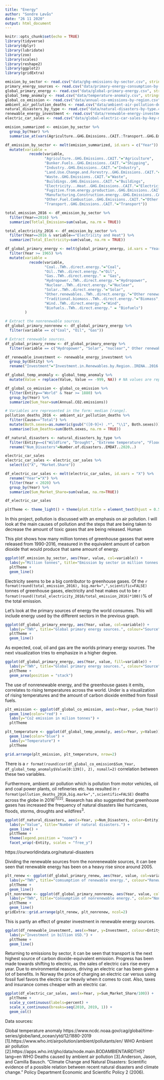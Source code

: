 ```yaml
---
title: "Energy"
author: "Sondre Løvås"
date: "26 11 2020"
output: html_document
---
```


```r
knitr::opts_chunk$set(echo = TRUE)
library(tidyverse)
library(dplyr)
library(lubridate)
library(zoo)
library(scales)
library(reshape2)
library(ggplot2)
library(gridExtra)
```

```r
emision_by_sector <- read.csv("data/ghg-emissions-by-sector.csv", stringsAsFactors = FALSE)
primary_energy_sources <- read.csv("data/primary-energy-consumption-by-source.csv", stringsAsFactors = FALSE)
global_primary_energy <- read.csv("data/global-primary-energy.csv", stringsAsFactors = FALSE)
global_temp_anomaly <- read.csv("data/temperature-anomaly.csv", stringsAsFactors = FALSE, skip = 4)
global_co_emission <- read.csv("data/annual-co-emissions-by-region.csv")
ambient_air_pollution_deaths <- read.csv("data/ambient-air-pollution-deaths.csv", stringsAsFactors = FALSE, skip = 2)
natural_disasters_by_type <- read.csv("data/natural-disasters-by-type.csv", stringsAsFactors = FALSE)
renewable_energy_investment <- read.csv("data/renewable-energy-investment.csv", stringsAsFactors = FALSE)
electric_car_sales <- read.csv("data/global-electric-car-sales-by-key-markets-2010-2020.csv", stringsAsFactors = FALSE, skip = 3)
```

```r
emision_summarized <- emision_by_sector %>%
  group_by(Year) %>%
  summarise_at(vars(Agriculture..GHG.Emissions..CAIT.:Transport..GHG.Emissions..CAIT.), sum, na.rm=TRUE)

df_emission_by_sector <- melt(emision_summarized, id.vars = c("Year")) %>%
  mutate(variable =
           recode(variable,
                  "Agriculture..GHG.Emissions..CAIT."="Agriculture",
                  "Bunker.Fuels..GHG.Emissions..CAIT."="Shipping",
                  "Industry..GHG.Emissions..CAIT."="Industry",
                  "Land.Use.Change.and.Forestry..GHG.Emissions..CAIT."="Land-Use Change and Forestry",
                  "Waste..GHG.Emissions..CAIT."="Waste",
                  "Buildings..GHG.Emissions..CAIT."="Buildings",
                  "Electricity...Heat..GHG.Emissions..CAIT."="Electricity and Heat",
                  "Fugitive.from.energy.production..GHG.Emissions..CAIT."="Fugitive",
                  "Manufacturing.Construction.energy..GHG.Emissions..CAIT."="Manufacturing and Construction",
                  "Other.Fuel.Combustion..GHG.Emissions..CAIT."="Other fuel combustion",
                  "Transport..GHG.Emissions..CAIT."="Transport"))

total_emission_2016 <- df_emission_by_sector %>%
  filter(Year==2016) %>%
  summarize(Totlal_Emission=sum(value, na.rm = TRUE))

total_electricity_2016 <- df_emission_by_sector %>%
  filter(Year==2016 & variable=="Electricity and Heat") %>%
  summarize(Total_Electricity=sum(value, na.rm = TRUE))
```

```r
df_global_primary_energy <- melt(global_primary_energy, id.vars = "Year") %>% # Melt data frame such that all sources are in one column.
  filter(Year >= 1965) %>%
  mutate(variable =
           recode(variable,
                  "Coal..TWh..direct.energy."="Coal",
                  "Oil..TWh..direct.energy."="Oil",
                  "Gas..TWh..direct.energy." = "Gas",
                  "Hydropower..TWh..direct.energy."="Hydropower",
                  "Nuclear..TWh..direct.energy."="Nuclear",
                  "Solar..TWh..direct.energy."="Solar",
                  "Other.renewables..TWh..direct.energy."="Other renewables",
                  "Traditional.biomass..TWh..direct.energy."="Biomass",
                  "Wind..TWh..direct.energy."="Wind",
                  "Biofuels..TWh..direct.energy." = "Biofuels")
         )

# Extract the nonrenewable sources.
df_global_primary_nonrenew <- df_global_primary_energy %>%
  filter(variable == c("Coal", "Oil", "Gas"))

# Extract renewable sources.
df_global_primary_renew <- df_global_primary_energy %>%
  filter(variable == c("Hydropower", "Solar", "nuclear"," Other renewables", "Wind"))
```

```r
df_renewable_investment <- renewable_energy_investment %>%
  group_by(Entity) %>%
  rename("Investment"="Investment.in.Renewables.by.Region..IRENA..2016..")
```

```r
df_global_temp_anomaly <- global_temp_anomaly %>%
  mutate(Value = replace(Value, Value == -999, NA)) # NA values are represented as -999 in original dataset. 
```

```r
df_global_co_emission <- global_co_emission %>%
  filter(Entity=="World" & Year >= 1880) %>%
  group_by(Year) %>%
  summarize(Sum_Year=sum(Annual.CO2.emissions))
```

```r
# Variables are represented in the form: median [range].
pollution_deaths_2016 <- ambient_air_pollution_deaths %>%
  filter(Cause=="Total") %>%
  mutate(Both.sexes=as.numeric(gsub("([0-9]+) .*", "\\1", Both.sexes))) %>% # Only want median value.
  summarise(Sum_Deaths=sum(Both.sexes, na.rm = TRUE))
```

```r
df_natural_disasters <- natural_disasters_by_type %>%
  filter(Entity==c("Wildfire", "Drought", "Extreme temperature", "Flood")) %>%
  rename("Num_Disasters"=Number.of.disasters..EMDAT..2020..)
```

```r
electric_car_sales
electric_car_sales <- electric_car_sales %>%
  select(c("X", "Market.Share"))

df_electric_car_sales <- melt(electric_car_sales, id.vars = "X") %>%
  rename("Year"="X") %>%
  filter(Year < 2020) %>%
  group_by(Year) %>%
  summarize(Sum_Market_Share=sum(value, na.rm=TRUE))

df_electric_car_sales
```



```r
pltTheme <- theme_light() + theme(plot.title = element_text(hjust = 0.5))
```


In this project, pollution is discussed with an emphasis on air pollution.
I will look at the main causes of pollution and the steps that are being taken to decrease the amount of toxic gases that are being released. 
Human 

<!-- The bad -->

This plot shows how many million tonnes of greenhouse gasses that were released from 1990-2016, measured in the equivalent amount of carbon dioxide that would produce that same amount of energy.
```r
ggplot(df_emission_by_sector, aes(Year, value, col=variable)) + 
  labs(y="Million tonnes", title="Emission by sector in million tonnes carbon dioxide-equivalents", colour="Sector") +
  pltTheme +
  geom_line()
```
Electricity seems to be a big contributor to greenhouse gases. Of the `r format(round(total_emission_2016), big.mark=",",scientific=FALSE)` tonnes of greenhouse gases, electricity and heat makes out to be `r format(round((total_electricity_2016/total_emission_2016)*100))`% of the total emission.

Let's look at the primary sources of energy the world consumes. This will include energy used by the different sectors in the previous graph. 
```r
ggplot(df_global_primary_energy, aes(Year, value, col=variable)) + 
  labs(y="TWh", title="Global primary energy sources.", colour="Source") +
  pltTheme +
  geom_line()
```
As expected, coal, oil and gas are the worlds primary energy sources. The next visualization tries to emphasize in a higher degree.

```r
ggplot(df_global_primary_energy, aes(Year, value, fill=variable)) + 
  labs(y="TWh", title="Global primary energy sources.", colour="Source") +
  pltTheme +
  geom_area(position = "stack") 
```

The use of nonrenewable energy, and the greenhouse gases it emits, correlates to rising temperatures across the world. 
Under is a visualization of rising temperatures and the amount of carbon dioxide emitted from fossil fuels. 

```r
plt_emission <- ggplot(df_global_co_emission, aes(x=Year, y=Sum_Year)) +
  geom_line(color="red") +
  labs(y="Co2 emission in milion tonnes") +
  pltTheme

plt_temperature <- ggplot(df_global_temp_anomaly, aes(x=Year, y=Value)) +
  geom_line(color="blue") +
  labs(y="Temperature") +
  pltTheme

grid.arrange(plt_emission, plt_temperature, nrow=2)
```
There is a `r format(round(cor(df_global_co_emission$Sum_Year, df_global_temp_anomaly$Value[0:139]), 2), nsmall=2)` correlation between these two variables.

Furthermore, ambient air pollution which is pollution from motor vehicles, oil and coal power plants, oil refineries etc. has resulted in `r format(pollution_deaths_2016,big.mark=",",scientific=FALSE)` deaths across the globe in 2016$^{[1][2]}$. Research has also suggested that greenhouse gases has increased the  frequency of natural disasters like hurricanes, floods, storms, droughts and wildfires$^{3}$.
```r
ggplot(df_natural_disasters, aes(x=Year, y=Num_Disasters, color=Entity)) +
  labs(y="Value", title="Number of natural disasters.") +
  geom_line() +
  pltTheme +
  theme(legend.position = "none") +
  facet_wrap(~Entity, scales = "free_y")
```
https://ourworldindata.org/natural-disasters

<!-- The good -->

Dividing the renewable sources from the nonrenewable sources, it can bee seen that renewable energy has been on a heavy rise since around 2005. 
```r
plt_renew <- ggplot(df_global_primary_renew, aes(Year, value, col=variable)) + 
  labs(y="TWh", title="comsumption of renewable energy.", colour="Renewable sources") + 
  pltTheme +
  geom_line()
plt_nonrenew <- ggplot(df_global_primary_nonrenew, aes(Year, value, col=variable)) +
  labs(y="TWh", title="Consumption of nonrenewable energy.", color="Nonrenewable sources") +
  pltTheme +
  geom_line()
gridExtra::grid.arrange(plt_renew, plt_nonrenew, ncol=2)
```

This is partly an effect of greater investment in renewable energy sources.
```r
ggplot(df_renewable_investment, aes(x=Year, y=Investment, colour=Entity)) + 
  labs(y="Investment in billion USD.") +
  pltTheme +
  geom_line()
```

Returning to emissions by sector, it can be seen that transport is the next highest source of carbon dioxide-equivalent emission. Progress has been made towards shifting to electric, as the sales of electric cars rise every year. Due to environmental reasons, driving an electric car has been given a lot of benefits. In Norway the price of charging an electric car versus using fossil fuel favors the electric car heavily when it comes to cost. Also, taxes and insurance comes cheaper with an electric car.

```r
ggplot(df_electric_car_sales, aes(x=Year, y=Sum_Market_Share/100)) +
  pltTheme +
  scale_y_continuous(labels=percent) +
  scale_x_continuous(breaks=seq(2010, 2019, 1)) +
  geom_col()
```


Data sources:

Global temperature anomaly
https://www.ncdc.noaa.gov/cag/global/time-series/globe/land_ocean/ytd/12/1880-2019
[1].https://www.who.int/airpollution/ambient/pollutants/en/ WHO Ambient air pollution
[2].https://apps.who.int/gho/data/node.main.BODAMBIENTAIRDTHS?lang=en WHO Deaths caused by ambient air pollution
[3].Anderson, Jason, and Camilla Bausch. "Climate Change and Natural Disasters: Scientific evidence of a possible relation between recent natural disasters and climate change." Policy Department Economic and Scientific Policy 2 (2006). 